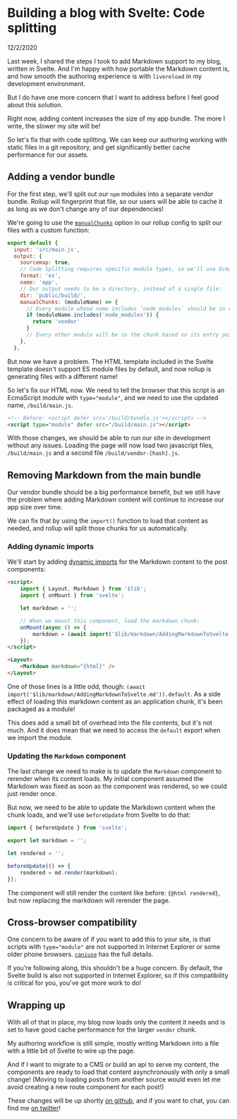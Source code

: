 
<Head>
  <title>chrsjxn.io - Building a blog with Svelte: Code splitting</title>
  <link
    rel="icon"
    href="data:image/svg+xml,<svg xmlns=%22http://www.w3.org/2000/svg%22 viewBox=%220 0 100 100%22><text y=%22.9em%22 font-size=%2290%22>🌊</text></svg>"
  />
</Head>

# Building a blog with Svelte: Code splitting

12/2/2020

Last week, I shared the steps I took to add Markdown support to my blog, written in Svelte. And I'm happy with how portable the Markdown content is, and how smooth the authoring experience is with `livereload` in my development environment.

But I do have one more concern that I want to address before I feel good about this solution.

Right now, adding content increases the size of my app bundle. The more I write, the slower my site will be!

So let's fix that with code splitting. We can keep our authoring working with static files in a git repository, and get significantly better cache performance for our assets.

## Adding a vendor bundle

For the first step, we'll split out our `npm` modules into a separate vendor bundle. Rollup will fingerprint that file, so our users will be able to cache it as long as we don't change any of our dependencies!

We're going to use the [`manualChunks`](https://rollupjs.org/guide/en/#outputmanualchunks) option in our rollup config to split our files with a custom function:

```javascript
export default {
  input: 'src/main.js',
  output: {
    sourcemap: true,
    // Code Splitting requires specific module types, so we'll use EcmaScript modules:
    format: 'es',
    name: 'app',
    // Our output needs to be a directory, instead of a single file:
    dir: 'public/build/',
    manualChunks: (moduleName) => {
      // Every module whose name includes `node_modules` should be in vendor:
      if (moduleName.includes('node_modules')) {
        return 'vendor'
      }
      // Every other module will be in the chunk based on its entry point!
    },
  },
```

But now we have a problem. The HTML template included in the Svelte template doesn't support ES module files by default, and now rollup is generating files with a different name!

So let's fix our HTML now. We need to tell the browser that this script is an EcmaScript module with `type="module"`, and we need to use the updated name, `/build/main.js`.

```html
<!-- Before: <script defer src='/build/bundle.js'></script> -->
<script type="module" defer src="/build/main.js"></script>
```

With those changes, we should be able to run our site in development without any issues. Loading the page will now load two javascript files, `/build/main.js` and a second file `/build/vendor-[hash].js`.

## Removing Markdown from the main bundle

Our vendor bundle should be a big performance benefit, but we still have the problem where adding Markdown content will continue to increase our app size over time.

We can fix that by using the `import()` function to load that content as needed, and rollup will split those chunks for us automatically.

### Adding dynamic imports

We'll start by adding [dynamic imports](https://rollupjs.org/guide/en/#dynamic-import) for the Markdown content to the post components:

```html
<script>
	import { Layout, Markdown } from '$lib';
	import { onMount } from 'svelte';

	let markdown = '';

	// When we mount this component, load the markdown chunk:
	onMount(async () => {
		markdown = (await import('$lib/markdown/AddingMarkdownToSvelte.md')).default;
	});
</script>

<Layout>
	<Markdown markdown="{html}" />
</Layout>
```

One of those lines is a little odd, though: `(await import('$lib/markdown/AddingMarkdownToSvelte.md')).default`. As a side effect of loading this markdown content as an application chunk, it's been packaged as a module!

This does add a small bit of overhead into the file contents, but it's not much. And it does mean that we need to access the `default` export when we import the module.

### Updating the `Markdown` component

The last change we need to make is to update the `Markdown` component to rerender when its content loads. My initial component assumed the Markdown was fixed as soon as the component was rendered, so we could just render once.

But now, we need to be able to update the Markdown content when the chunk loads, and we'll use `beforeUpdate` from Svelte to do that:

```javascript
import { beforeUpdate } from 'svelte';

export let markdown = '';

let rendered = '';

beforeUpdate(() => {
	rendered = md.render(markdown);
});
```

The component will still render the content like before: `{@html rendered}`, but now replacing the markdown will rerender the page.

## Cross-browser compatibility

One concern to be aware of if you want to add this to your site, is that scripts with `type="module"` are not supported in Internet Explorer or some older phone browsers. [`caniuse`](https://caniuse.com/es6-module) has the full details.

If you're following along, this shouldn't be a huge concern. By default, the Svelte build is also not supported in Internet Explorer, so if this compatibility is critical for you, you've got more work to do!

## Wrapping up

With all of that in place, my blog now loads only the content it needs and is set to have good cache performance for the larger `vendor` chunk.

My authoring workflow is still simple, mostly writing Markdown into a file with a little bit of Svelte to wire up the page.

And if I want to migrate to a CMS or build an api to serve my content, the components are ready to load that content asynchronously with only a small change! (Moving to loading posts from another source would even let me avoid creating a new route component for each post!)

These changes will be up shortly [on github](https://github.com/chrsjxn/svelte-plus-markdown), and if you want to chat, you can find me [on twitter](https://twitter.com/c_jackson_js)!
